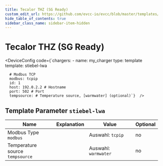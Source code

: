 ```yaml
---
title: Tecalor THZ (SG Ready)
custom_edit_url: https://github.com/evcc-io/evcc/blob/master/templates/definition/charger/stiebel-lwa.yaml
hide_table_of_contents: true
sidebar_class_name: sidebar-item-hidden
---
```



# Tecalor THZ (SG Ready)

<div className="device-detail-container">
  <div className="device-detail-content">
    <DeviceFeatures features="" />

<DeviceConfig code={`chargers:
    - name: my_charger
      type: template
      template: stiebel-lwa
      
      # Modbus TCP
      modbus: tcpip
      id: 1
      host: 192.0.2.2 # Hostname
      port: 502 # Port
      tempsource: # Temperature source, [warmwater] (optional)`}  />
  </div>
  <div className="device-detail-icon">
    <evcc-icon
      type="charger"
      name="tecalor-thz-sg-ready"
      size="400px"
      alt="Tecalor THZ (SG Ready)"
      className="device-detail-icon-img"
    ></evcc-icon>
  </div>
</div>

## Template Parameter `stiebel-lwa`

| Name | Explanation | Value | Optional |
|-----------|-------------|-------|----------|
| Modbus Type<br/>`modbus` |  | Auswahl: `tcpip` | no |
| Temperature source<br/>`tempsource` |  | Auswahl: `warmwater` | no |

